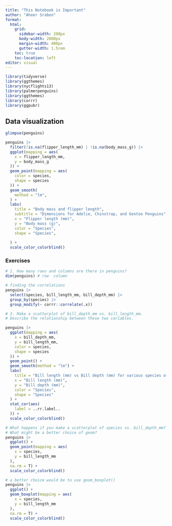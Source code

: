 ```yaml
---
title: "This Notebook is Important"
author: "Aheer Srabon"
format:
  html: 
    grid:
      sidebar-width: 200px
      body-width: 2000px
      margin-width: 400px
      gutter-width: 1.5rem
    toc: true
    toc-location: left
editor: visual
---
```


```r
library(tidyverse)
library(ggthemes)
library(nycflights13)
library(palmerpenguins)
library(ggthemes)
library(corrr)
library(ggpubr)
```

## Data visualization

```r
glimpse(penguins)
```

```r
penguins |> 
  filter(!is.na(flipper_length_mm) | !is.na(body_mass_g)) |> 
  ggplot(mapping = aes(
    x = flipper_length_mm,
    y = body_mass_g
  )) +
  geom_point(mapping = aes(
    color = species,
    shape = species
  )) +
  geom_smooth(
    method = "lm",
  ) +
  labs(
    title = "Body mass and flipper length",
    subtitle = "Dimensions for Adelie, Chinstrap, and Gentoo Penguins",
    x = "Flipper length (mm)",
    y = "Body mass (g)",
    color = "Species",
    shape = "Species",
    
  ) +
  scale_color_colorblind()
```

### Exercises

```r
# 1. How many rows and columns are there in penguins?
dim(penguins) # row  column
```

```r
# finding the correlations
penguins |> 
  select(species, bill_length_mm, bill_depth_mm) |> 
  group_by(species) |> 
  group_modify(~ corrr::correlate(.x))
```

```r
# 3. Make a scatterplot of bill_depth_mm vs. bill_length_mm.
# Describe the relationship between these two variables.

penguins |> 
  ggplot(mapping = aes(
    x = bill_depth_mm,
    y = bill_length_mm,
    color = species,
    shape = species
  )) + 
  geom_point() +
  geom_smooth(method = "lm") +
  labs(
    title = "Bill length (mm) vs Bill depth (mm) for various species of penuins",
    x = "Bill length (mm)",
    y = "Bill depth (mm)",
    color = "Species",
    shape = "Species"
  ) +
  stat_cor(aes(
    label = ..rr.label..
  )) +
  scale_color_colorblind()
```

```r
# What happens if you make a scatterplot of species vs. bill_depth_mm?
# What might be a better choice of geom?
penguins |> 
  ggplot() +
  geom_point(mapping = aes(
    x = species,
    y = bill_length_mm
  ),
  na.rm = T) +
  scale_color_colorblind()
```

```r
# a better choice would be to use geom_boxplot()
penguins |> 
  ggplot() +
  geom_boxplot(mapping = aes(
    x = species,
    y = bill_length_mm
  ),
  na.rm = T) +
  scale_color_colorblind()
```
